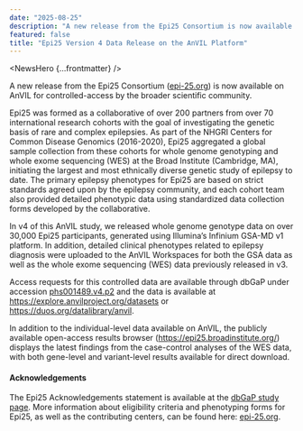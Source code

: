 ```yaml
---
date: "2025-08-25"
description: "A new release from the Epi25 Consortium is now available on AnVIL for controlled-access by the broader scientific community."
featured: false
title: "Epi25 Version 4 Data Release on the AnVIL Platform"
---
```


<NewsHero {...frontmatter} />

A new release from the Epi25 Consortium ([epi-25.org](https://epi-25.org/)) is now available on AnVIL for controlled-access by the broader scientific community. 

Epi25 was formed as a collaborative of over 200 partners from over 70 international research cohorts with the goal of investigating the genetic basis of rare and complex epilepsies. As part of the NHGRI Centers for Common Disease Genomics (2016-2020), Epi25 aggregated a global sample collection from these cohorts for whole genome genotyping and whole exome sequencing (WES) at the Broad Institute (Cambridge, MA), initiating the largest and most ethnically diverse genetic study of epilepsy to date. The primary epilepsy phenotypes for Epi25 are based on strict standards agreed upon by the epilepsy community, and each cohort team also provided detailed phenotypic data using standardized data collection forms developed by the collaborative.

In v4 of this AnVIL study, we released whole genome genotype data on over 30,000 Epi25 participants, generated using Illumina’s Infinium GSA-MD v1 platform. In addition, detailed clinical phenotypes related to epilepsy diagnosis were uploaded to the AnVIL Workspaces for both the GSA data as well as the whole exome sequencing (WES) data previously released in v3.

Access requests for this controlled data are available through dbGaP under accession [phs001489.v4.p2](https://www.ncbi.nlm.nih.gov/projects/gap/cgi-bin/study.cgi?study_id=phs001489.v4.p2) and the data is available at https://explore.anvilproject.org/datasets or https://duos.org/datalibrary/anvil.

In addition to the individual-level data available on AnVIL, the publicly available open-access results browser (https://epi25.broadinstitute.org/) displays the latest findings from the case-control analyses of the WES data, with both gene-level and variant-level results available for direct download. 

#### Acknowledgements
The Epi25 Acknowledgements statement is available at the [dbGaP study page](https://www.ncbi.nlm.nih.gov/projects/gap/cgi-bin/study.cgi?study_id=phs001489.v4.p2).  More information about eligibility criteria and phenotyping forms for Epi25, as well as the contributing centers, can be found here: [epi-25.org](https://epi-25.org/).